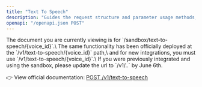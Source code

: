 ```yaml
---
title: "Text To Speech"
description: "Guides the request structure and parameter usage methods, and error precautions for the TTS API that converts text to speech."
openapi: "/openapi.json POST"
---
```


<Warning>
  The document you are currently viewing is for `/sandbox/text-to-speech/{voice_id}`.\
  The same functionality has been officially deployed at the `/v1/text-to-speech/{voice_id}` path,\
  and for new integrations, you must use `/v1/text-to-speech/{voice_id}`.\
  If you were previously integrated and using the sandbox, please update the url to `/v1/..` by June 6th. 

  👉 View official documentation: [POST /v1/text-to-speech](/en/api-reference/endpoints/text-to-speech)
</Warning>